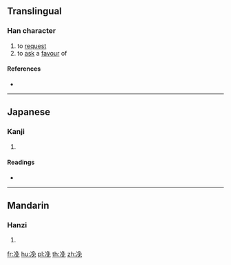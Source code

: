 {{character info/new}}
==Translingual==

===Han character===
{{Han char|rn=15|rad=冫|as=07|sn=9|four=|canj=IMNAU|ids=⿰冫免}}

# to [[request]]
# to [[ask]] a [[favour]] of

====References====
* {{Han ref|kx=0132.311|dkj=01654|hdz=10299.080|uh=51C2|ud=20930}}

----

==Japanese==

===Kanji===
{{ja-kanji|grade=|rs=冫07}}

# {{defn|lang=ja|sort=冫07}}

====Readings====
* {{ja-readings|on=[[ばい]] (bai)|kun=}}

----

==Mandarin==

===Hanzi===
{{cmn-hanzi|pin=[[měi]] ([[mei3]])|wg=mei<sup>3</sup>}}

# {{defn|lang=cmn|sort=冫07}}

[[fr:凂]]
[[hu:凂]]
[[pl:凂]]
[[th:凂]]
[[zh:凂]]